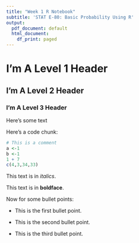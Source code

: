 ```yaml
---
title: "Week 1 R Notebook"
subtitle: 'STAT E-80: Basic Probability Using R'
output:
  pdf_document: default
  html_document:
    df_print: paged
---
```


# I'm A Level 1 Header

## I'm A Level 2 Header

### I'm A Level 3 Header

Here's some text

Here's a code chunk:
```r
# This is a comment
a <-1
b <-1
1 + 7
c(4,3,34,33)
```

This text is in *italics*.

This text is in **boldface**.

Now for some bullet points:

* This is the first bullet point.

* This is the second bullet point.

* This is the third bullet point.
































